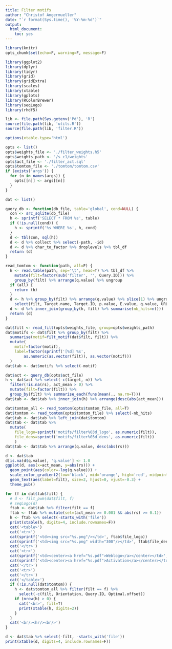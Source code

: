 ```yaml
---
title: Filter motifs
author: "Christof Angermueller"
date: "`r format(Sys.time(), '%Y-%m-%d')`"
output:
  html_document:
    toc: yes
---
```


```r
library(knitr)
opts_chunk$set(echo=F, warning=F, message=F)
```

```r
library(ggplot2)
library(dplyr)
library(tidyr)
library(grid)
library(gridExtra)
library(scales)
library(xtable)
library(gplots)
library(RColorBrewer)
library(seqLogo)
library(rhdf5)

lib <- file.path(Sys.getenv('Pd'), 'R')
source(file.path(lib, 'utils.R'))
source(file.path(lib, 'filter.R'))
```

```r
options(xtable.type='html')
```

<style>
img {
    max-width: none;
}
</style>

```r
opts <- list()
opts$weights_file <- './filter_weights.h5'
opts$weights_path <- '/s_c1/weights'
opts$act_file <- './filter_act.sql'
opts$tomtom_file <- './tomtom/tomtom.csv'
if (exists('args')) {
  for (n in names(args)) {
    opts[[n]] <- args[[n]]
  }
}

dat <- list()
```

```r
query_db <- function(db_file, table='global', cond=NULL) {
  con <- src_sqlite(db_file)
  h <- sprintf('SELECT * FROM %s', table)
  if (!is.null(cond)) {
    h <- sprintf('%s WHERE %s', h, cond)
  }
  d <- tbl(con, sql(h))
  d <- d %>% collect %>% select(-path, -id)
  d <- d %>% char_to_factor %>% droplevels %>% tbl_df
  return (d)
}

read_tomtom <- function(path, all=F) {
  h <- read.table(path, sep='\t', head=T) %>% tbl_df %>%
    mutate(filt=factor(sub('filter', '', Query.ID))) %>%
    group_by(filt) %>% arrange(q.value) %>% ungroup
  if (all) {
    return (h)
  }
  d <- h %>% group_by(filt) %>% arrange(q.value) %>% slice(1) %>% ungroup %>%
    select(filt, Target.name, Target.ID, p.value, E.value, q.value, URL)
  d <- d %>% inner_join(group_by(h, filt) %>% summarise(nb_hits=n()))
  return (d)
}
```

```r
dat$filt <- read_filt(opts$weights_file, group=opts$weights_path)
dat$motifs <- dat$filt %>% group_by(filt) %>%
  summarise(motif=filt_motif(dat$filt, filt)) %>%
  mutate(
    motif=factor(motif),
    label=factor(sprintf('[%d] %s',
        as.numeric(as.vector(filt)), as.vector(motif)))
  )
dat$tab <- dat$motifs %>% select(-motif)
```

```r
dat$act <- query_db(opts$act_file)
h <- dat$act %>% select(-c(target, n)) %>%
  filter(!is.na(rs), act_mean > 0) %>%
  mutate(filt=factor(filt)) %>%
  group_by(filt) %>% summarise_each(funs(mean(., na.rm=T)))
dat$tab <- dat$tab %>% inner_join(h) %>% arrange(desc(abs(act_mean)))
```

```r
dat$tomtom_all <- read_tomtom(opts$tomtom_file, all=T)
dat$tomtom <- read_tomtom(opts$tomtom_file) %>% select(-nb_hits)
dat$tab <- dat$tab %>% left_join(dat$tomtom)
dat$tab <- dat$tab %>%
  mutate(
    file_logo=sprintf('motifs/filter%03d_logo', as.numeric(filt)),
    file_dens=sprintf('motifs/filter%03d_dens', as.numeric(filt))
    )
dat$tab <- dat$tab %>% arrange(q.value, desc(abs(rs)))
```

```r
d <- dat$tab
d[is.na(d$q.value), 'q.value'] <- 1.0
ggplot(d, aes(x=act_mean, y=abs(rs))) +
  geom_point(aes(color=-log(q.value))) +
  scale_color_gradient2(low='black', mid='orange', high='red', midpoint=.5) +
  geom_text(aes(label=filt), size=2, hjust=0, vjust=-0.3) +
  theme_pub()
```

```r
for (f in dat$tab$filt) {
  # d <- filt_pwm(dat$filt, f)
  # seqLogo(d)
  ftab <- dat$tab %>% filter(filt == f)
  ftab <- ftab %>% mutate(sel=(act_mean >= 0.001 && abs(rs) >= 0.1))
  h <- ftab %>% select(-starts_with('file'))
  print(xtable(h, digits=4, include.rownames=F))
  cat('<table>')
  cat('<tr>')
  cat(sprintf('<td><img src="%s.png"/></td>', ftab$file_logo))
  cat(sprintf('<td><img src="%s.png" width="300"/></td>', ftab$file_dens))
  cat('</tr>')
  cat('<tr>')
  cat(sprintf('<td><center><a href="%s.pdf">Weblogo</a></center></td>', ftab$file_logo))
  cat(sprintf('<td><center><a href="%s.pdf">Activation</a></center></td>', ftab$file_logo))
  cat('</tr>')
  cat('<tr>')
  cat('</tr>')
  cat('</table>')
  if (!is.null(dat$tomtom)) {
    h <- dat$tomtom_all %>% filter(filt == f) %>%
      select(-c(filt, Orientation, Query.ID, Optimal.offset))
    if (nrow(h) > 0) {
      cat('<br>', fill=T)
      print(xtable(h, digits=2))
    }
  }
  cat('<br/><hr/><br/>')
}
```

```r
d <- dat$tab %>% select(-filt, -starts_with('file'))
print(xtable(d, digits=4, include.rownames=F))
```
